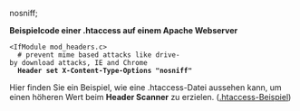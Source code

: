 nosniff; 

'''Beispielcode einer .htaccess auf einem Apache Webserver'''

 <IfModule mod_headers.c>
   # prevent mime based attacks like drive-by download attacks, IE and Chrome
   '''Header set X-Content-Type-Options "nosniff"'''
 </IfModule>

Hier finden Sie ein Beispiel, wie eine .htaccess-Datei aussehen kann, um einen höheren Wert beim '''Header Scanner''' zu erzielen.
([[Htaccess/DE|.htaccess-Beispiel]])
